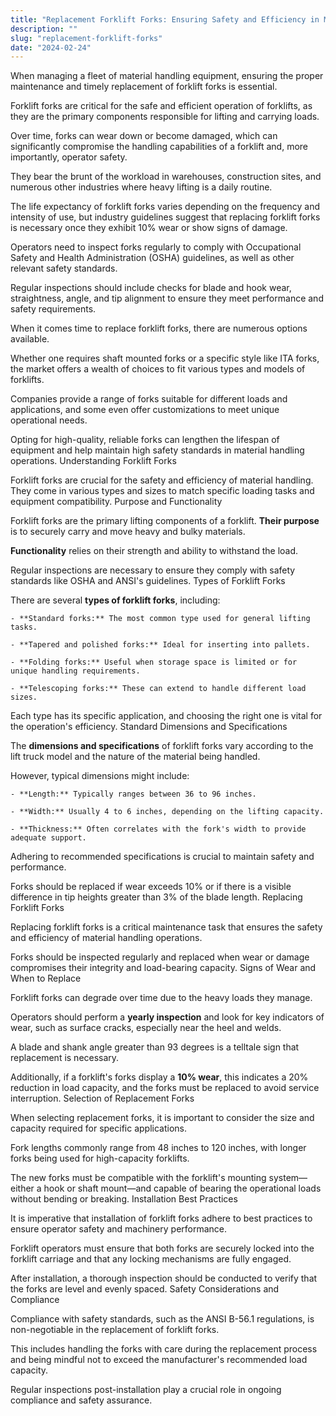 ```yaml
---
title: "Replacement Forklift Forks: Ensuring Safety and Efficiency in Material Handling"
description: ""
slug: "replacement-forklift-forks"
date: "2024-02-24"
---
```



When managing a fleet of material handling equipment, ensuring the proper maintenance and timely replacement of forklift forks is essential.

Forklift forks are critical for the safe and efficient operation of forklifts, as they are the primary components responsible for lifting and carrying loads.

Over time, forks can wear down or become damaged, which can significantly compromise the handling capabilities of a forklift and, more importantly, operator safety.

They bear the brunt of the workload in warehouses, construction sites, and numerous other industries where heavy lifting is a daily routine.

The life expectancy of forklift forks varies depending on the frequency and intensity of use, but industry guidelines suggest that replacing forklift forks is necessary once they exhibit 10% wear or show signs of damage.

Operators need to inspect forks regularly to comply with Occupational Safety and Health Administration (OSHA) guidelines, as well as other relevant safety standards.

Regular inspections should include checks for blade and hook wear, straightness, angle, and tip alignment to ensure they meet performance and safety requirements.

When it comes time to replace forklift forks, there are numerous options available.

Whether one requires shaft mounted forks or a specific style like ITA forks, the market offers a wealth of choices to fit various types and models of forklifts.

Companies provide a range of forks suitable for different loads and applications, and some even offer customizations to meet unique operational needs.

Opting for high-quality, reliable forks can lengthen the lifespan of equipment and help maintain high safety standards in material handling operations.
Understanding Forklift Forks

Forklift forks are crucial for the safety and efficiency of material handling. They come in various types and sizes to match specific loading tasks and equipment compatibility.
Purpose and Functionality

Forklift forks are the primary lifting components of a forklift. **Their purpose** is to securely carry and move heavy and bulky materials.

**Functionality** relies on their strength and ability to withstand the load.

Regular inspections are necessary to ensure they comply with safety standards like OSHA and ANSI's guidelines.
Types of Forklift Forks

There are several **types of forklift forks**, including:

 	- **Standard forks:** The most common type used for general lifting tasks.

 	- **Tapered and polished forks:** Ideal for inserting into pallets.

 	- **Folding forks:** Useful when storage space is limited or for unique handling requirements.

 	- **Telescoping forks:** These can extend to handle different load sizes.

Each type has its specific application, and choosing the right one is vital for the operation's efficiency.
Standard Dimensions and Specifications

The **dimensions and specifications** of forklift forks vary according to the lift truck model and the nature of the material being handled.

However, typical dimensions might include:

 	- **Length:** Typically ranges between 36 to 96 inches.

 	- **Width:** Usually 4 to 6 inches, depending on the lifting capacity.

 	- **Thickness:** Often correlates with the fork's width to provide adequate support.

Adhering to recommended specifications is crucial to maintain safety and performance.

Forks should be replaced if wear exceeds 10% or if there is a visible difference in tip heights greater than 3% of the blade length.
Replacing Forklift Forks

Replacing forklift forks is a critical maintenance task that ensures the safety and efficiency of material handling operations.

Forks should be inspected regularly and replaced when wear or damage compromises their integrity and load-bearing capacity.
Signs of Wear and When to Replace

Forklift forks can degrade over time due to the heavy loads they manage.

Operators should perform a **yearly inspection** and look for key indicators of wear, such as surface cracks, especially near the heel and welds.

A blade and shank angle greater than 93 degrees is a telltale sign that replacement is necessary.

Additionally, if a forklift's forks display a **10% wear**, this indicates a 20% reduction in load capacity, and the forks must be replaced to avoid service interruption.
Selection of Replacement Forks

When selecting replacement forks, it is important to consider the size and capacity required for specific applications.

Fork lengths commonly range from 48 inches to 120 inches, with longer forks being used for high-capacity forklifts.

The new forks must be compatible with the forklift's mounting system—either a hook or shaft mount—and capable of bearing the operational loads without bending or breaking.
Installation Best Practices

It is imperative that installation of forklift forks adhere to best practices to ensure operator safety and machinery performance.

Forklift operators must ensure that both forks are securely locked into the forklift carriage and that any locking mechanisms are fully engaged.

After installation, a thorough inspection should be conducted to verify that the forks are level and evenly spaced.
Safety Considerations and Compliance

Compliance with safety standards, such as the ANSI B-56.1 regulations, is non-negotiable in the replacement of forklift forks.

This includes handling the forks with care during the replacement process and being mindful not to exceed the manufacturer's recommended load capacity.

Regular inspections post-installation play a crucial role in ongoing compliance and safety assurance.